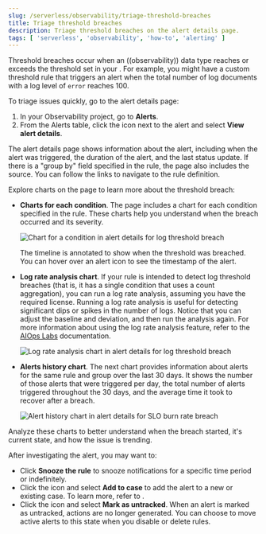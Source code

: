 ```yaml
---
slug: /serverless/observability/triage-threshold-breaches
title: Triage threshold breaches
description: Triage threshold breaches on the alert details page.
tags: [ 'serverless', 'observability', 'how-to', 'alerting' ]
---
```


Threshold breaches occur when an ((observability)) data type reaches or exceeds the threshold set in your <DocLink slug="/serverless/observability/create-custom-threshold-alert-rule" text="custom threshold rule" />.
For example, you might have a custom threshold rule that triggers an alert when the total number of log documents with a log level of `error` reaches 100.

To triage issues quickly, go to the alert details page:

1. In your Observability project, go to **Alerts**.
2. From the Alerts table, click the <DocIcon type="boxesHorizontal" size="m" title="More actions" />
icon next to the alert and select **View alert details**.

The alert details page shows information about the alert, including when the alert was triggered,
the duration of the alert, and the last status update.
If there is a "group by" field specified in the rule, the page also includes the source.
You can follow the links to navigate to the rule definition.

Explore charts on the page to learn more about the threshold breach:

* **Charts for each condition**. The page includes a chart for each condition specified in the rule.
  These charts help you understand when the breach occurred and its severity.

  ![Chart for a condition in alert details for log threshold breach](../images/log-threshold-breach-condition-chart.png)

  <DocCallOut title="Tip">
    The timeline is annotated to show when the threshold was breached.
    You can hover over an alert icon to see the timestamp of the alert.
  </DocCallOut>

* **Log rate analysis chart**. If your rule is intended to detect log threshold breaches
  (that is, it has a single condition that uses a count aggregation),
  you can run a log rate analysis, assuming you have the required license.
  Running a log rate analysis is useful for detecting significant dips or spikes in the number of logs.
  Notice that you can adjust the baseline and deviation, and then run the analysis again.
  For more information about using the log rate analysis feature,
  refer to the [AIOps Labs](((kibana-ref))/xpack-ml-aiops.html#log-rate-analysis) documentation.

  ![Log rate analysis chart in alert details for log threshold breach](../images/log-threshold-breach-log-rate-analysis.png)

* **Alerts history chart**. The next chart provides information about alerts for the same rule and group over the last 30 days.
  It shows the number of those alerts that were triggered per day, the total number of alerts triggered throughout the 30 days,
  and the average time it took to recover after a breach.

  ![Alert history chart in alert details for SLO burn rate breach](../images/log-threshold-breach-alert-history-chart.png)

Analyze these charts to better understand when the breach started, it's current
state, and how the issue is trending.

After investigating the alert, you may want to:

* Click **Snooze the rule** to snooze notifications for a specific time period or indefinitely.
* Click the <DocIcon type="boxesVertical" size="m" title="Actions" /> icon and select **Add to case** to add the alert to a new or existing case. To learn more, refer to <DocLink slug="/serverless/observability/cases"/>.
* Click the <DocIcon type="boxesVertical" size="m" title="Actions" /> icon and select **Mark as untracked**.
When an alert is marked as untracked, actions are no longer generated.
You can choose to move active alerts to this state when you disable or delete rules.
